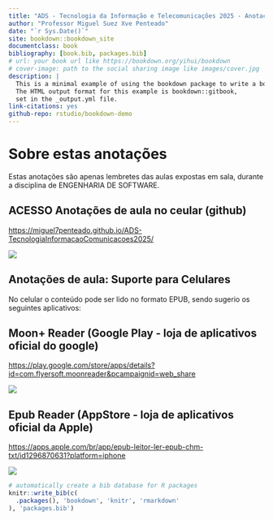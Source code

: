 ---
title: "ADS - Tecnologia da Informação e Telecomunicações 2025 - Anotações de aula"
author: "Professor Miguel Suez Xve Penteado"
date: "`r Sys.Date()`"
site: bookdown::bookdown_site
documentclass: book
bibliography: [book.bib, packages.bib]
# url: your book url like https://bookdown.org/yihui/bookdown
# cover-image: path to the social sharing image like images/cover.jpg
description: |
  This is a minimal example of using the bookdown package to write a book.
  The HTML output format for this example is bookdown::gitbook,
  set in the _output.yml file.
link-citations: yes
github-repo: rstudio/bookdown-demo
---

# Sobre estas anotações {.unnumbered}

Estas anotações são apenas lembretes das aulas expostas em sala, durante a disciplina de ENGENHARIA DE SOFTWARE.

## ACESSO Anotações de aula no ceular (github)

<https://miguel7penteado.github.io/ADS-TecnologiaInformacaoComunicacoes2025/>

 ![](images/qr-code/repositório.jpg)

## Anotações de aula: Suporte para Celulares

No celular o conteúdo pode ser lido no formato EPUB, sendo sugerio os seguintes aplicativos:

## **Moon+ Reader (Google Play - loja de aplicativos oficial do google)** 

<https://play.google.com/store/apps/details?id=com.flyersoft.moonreader&pcampaignid=web_share>

![](images/qr-code/leitor_ebook/MoonReaderPlus.jpg)

## **Epub Reader (AppStore - loja de aplicativos oficial da Apple)** 

<https://apps.apple.com/br/app/epub-leitor-ler-epub-chm-txt/id1296870631?platform=iphone>

![](images/qr-code/leitor_ebook/AppleEpubReader.jpg)


```{r include=FALSE}
# automatically create a bib database for R packages
knitr::write_bib(c(
  .packages(), 'bookdown', 'knitr', 'rmarkdown'
), 'packages.bib')
```
